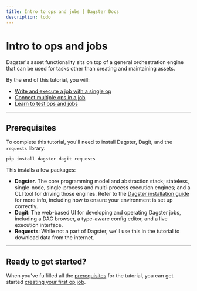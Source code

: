 ```yaml
---
title: Intro to ops and jobs | Dagster Docs
description: todo
---
```


# Intro to ops and jobs

Dagster's asset functionality sits on top of a general orchestration engine that can be used for tasks other than creating and maintaining assets.

By the end of this tutorial, you will:

- [Write and execute a job with a single op](/guides/dagster/intro-to-ops-jobs/single-op-job)
- [Connect multiple ops in a job](/guides/dagster/intro-to-ops-jobs/connecting-ops)
- [Learn to test ops and jobs](/guides/dagster/intro-to-ops-jobs/testable)

---

## Prerequisites

To complete this tutorial, you'll need to install Dagster, Dagit, and the `requests` library:

```shell
pip install dagster dagit requests
```

This installs a few packages:

- **Dagster**. The core programming model and abstraction stack; stateless, single-node, single-process and multi-process execution engines; and a CLI tool for driving those engines. Refer to the [Dagster installation guide](/getting-started/install) for more info, including how to ensure your environment is set up correctly.
- **Dagit**: The web-based UI for developing and operating Dagster jobs, including a DAG browser, a type-aware config editor, and a live execution interface.
- **Requests**: While not a part of Dagster, we'll use this in the tutorial to download data from the internet.

---

## Ready to get started?

When you've fulfilled all the [prerequisites](#prerequisites) for the tutorial, you can get started [creating your first op job](/guides/dagster/intro-to-ops-jobs/single-op-job).
